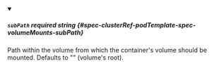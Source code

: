 
<details className="config-field" data-expandable="false" open>
<summary>

##### `subPath` <span className="config-field-required" data-required="false">required</span> <span className="config-field-type">string</span> <span className="config-field-default"></span> <span className="config-field-enum"></span> {#spec-clusterRef-podTemplate-spec-volumeMounts-subPath}

Path within the volume from which the container's volume should be mounted.
Defaults to "" (volume's root).

</summary>



</details>
